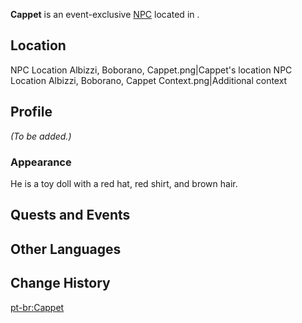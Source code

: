 {{Meta
<!-- Remove this template after adding the missing info -->
|missing_NPC_profile  = yes
}}
{{Character Infobox
|type             = Event NPC
|image            = NPC Cappet.png
|realname         = <!-- Optional, if different from in-game name -->
|deceased         = <!-- Past (for deceased prior to events of the game) or free response -->
|region           = Simulanka
|location         = Simulanka
|affiliation      = 
|title            = Red Supervisor

|ancestry         = <!-- Clan/family -->
|father           = 
|mother           = 
|spouse           = 
|sibling          = 
|child            = 
|relative         = 

|voiceEN          = 
|voiceCN          = 
|voiceJP          = 
|voiceKR          = 
|dialoguereward   = 
}}
'''Cappet''' is an event-exclusive [[NPC]] located in {{Location|Simulanka}}. 

==Location==
<gallery>
NPC Location Albizzi, Boborano, Cappet.png|Cappet's location
NPC Location Albizzi, Boborano, Cappet Context.png|Additional context
</gallery>

==Profile==
''(To be added.)''

===Appearance===
He is a toy doll with a red hat, red shirt, and brown hair.

==Quests and Events==
{{Quests and Events}}
<!--
==Idle Quotes==
{{Dialogue Start}}
: {{DIcon|Idle}} {{Tx}}
:: {{A|VO {{subst:#titleparts:{{subst:PAGENAME}}}} 01.ogg}} "{{Tx}}"
{{Dialogue End}}

==Dialogue==
{{Dialogue Start}}
{{Dialogue End}}

==Event Dialogue==
===Event Name===
{{Dialogue Start}}
:'''{{subst:PAGENAME}}:'''
{{Dialogue End}}
-->
==Other Languages==
{{Other Languages|default_hidden=1
|en       = Cappet
|zhs      = 卡佩
|zhs_rm   = Kǎpèi
|zht      = 卡佩
|zht_rm   = Kǎpèi
|ja       = カペー
|ko       = 카패
|es       = Cappet
|fr       = Cappet
|ru       = Каппет
|th       = Cappet
|vi       = Cappet
|de       = Cappet
|id       = Cappet
|pt       = Cappet
|tr       = Cappet
|it       = Cappet
}}

==Change History==
{{Change History|4.8}}
<!--
==References==
{{Reflist}}-->
[[pt-br:Cappet]]